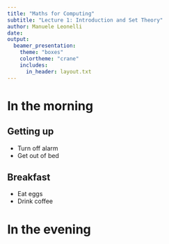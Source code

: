 ```yaml
---
title: "Maths for Computing"
subtitle: "Lecture 1: Introduction and Set Theory"
author: Manuele Leonelli
date: 
output:
  beamer_presentation:
    theme: "boxes"
    colortheme: "crane"
    includes:
      in_header: layout.txt
---
```

# In the morning

## Getting up

- Turn off alarm
- Get out of bed

## Breakfast

- Eat eggs
- Drink coffee

# In the evening